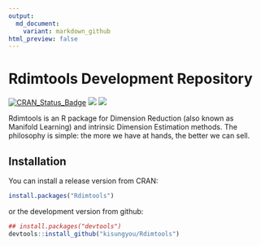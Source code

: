 ```yaml
---
output:
  md_document:
    variant: markdown_github
html_preview: false
---
```


<!-- README.md is generated from README.Rmd. Please edit that file -->

# Rdimtools Development Repository

[![CRAN_Status_Badge](http://www.r-pkg.org/badges/version/Rdimtools?color=green)](https://cran.r-project.org/package=Rdimtools)
![](http://cranlogs.r-pkg.org/badges/grand-total/Rdimtools?color=blue)
![](http://cranlogs.r-pkg.org/badges/Rdimtools?color=blue)

Rdimtools is an R package for Dimension Reduction (also known as Manifold Learning) and intrinsic Dimension Estimation methods. 
The philosophy is simple: the more we have at hands, the better we can sell.

## Installation

You can install a release version from CRAN:
```r
install.packages("Rdimtools")
```

or the development version from github:
```r
## install.packages("devtools")
devtools::install_github("kisungyou/Rdimtools")
```
